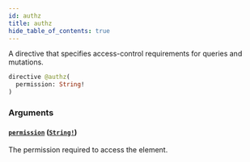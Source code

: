 ```yaml
---
id: authz
title: authz
hide_table_of_contents: true
---
```



A directive that specifies access-control requirements for queries and mutations.

```graphql
directive @authz(
  permission: String!
)
```


### Arguments

#### [`permission`](#) ([`String!`](/docs/directory-api-reference/schema/common/scalars/string))

The permission required to access the element.




